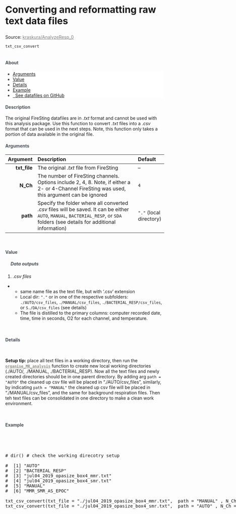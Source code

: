 



<div class="page-header">
  <h2 style="font-size: 30px; text-align:left;">Converting and reformatting raw text data files</h2>
  <p>Source: <a href = "#" style = "color:gray;">kraskura/AnalyzeResp_0</a></p>
</div>


`txt_csv_convert`
<br>
<br>

<h4 style="color:#495057; font-weight: bold;  text-align: left">About</h4>
<ul class="breadcrumb" style="background-color:#fff; border:none; color:#3e3f3a">
  <li><a href="#Arguments">Arguments</a></li>
  <li><a href="#Value">Value</a></li>
  <li><a href="#Details">Details</a></li>
  <li><a href="#Example">Example</a></li>
  <li><a href="#"><i class="fas fa-download"></i>&nbsp; See datafiles on GitHub</a></li>
</ul>


<h4 style="color:#495057; font-weight: bold;  text-align: left">Description</h4>

<!-- <h4 style="color:#495057; font-weight: bold;  text-align: left">Before running the SMR function </h4><br> -->

The original FireSting datafiles are in _.txt_ format and cannot be used with this analysis package. Use this function to convert _.txt_ files into a _.csv_ format that can be used in the next steps. Note, this function only takes a portion of data available in the original file. 

<h4><a style="color:#495057; font-weight: bold;  text-align: left" name="Arguments">Arguments</a></h4>

  Argument       | Description | Default
---: | :------------- | :---
**txt_file**    | The original _.txt_ file from FireSting | --
**N_Ch**        | The number of FireSting channels. Options include 2, 4, 8. Note, if either a 2- or 4-Channel FireSting was used, this argument can be ignored | `4`
**path**        | Specify the folder where all converted _.csv_ files will be saved. It can be either `AUTO`, `MANUAL`, `BACTERIAL_RESP`, or `SDA` folders (see details for additional information) | `"."` (local directory)


<br><h4><a name="Value" style="color:#495057; font-weight: bold;  text-align: left">Value</a></h4>

<h5 style="color:#495057; font-weight: bold;  text-align: left; text-indent:+10px;"><i class="fas fa-ellipsis-h"></i>&nbsp; Data outputs</h5>

1. _.csv files_
* * same name file as the text file, but with '.csv' extension
  - Local dir: `"."` or in one of the respective subfolders: `./AUTO/csv_files`, `./MANUAL/csv_files`, `./BACTERIAL_RESP/csv_files`, or `S./DA/csv_files` (see details)
  - The file is distilled to the primary columns: computer recorded date, time, time in seconds, O2 for each channel, and temperature. 


<br><h4><a name="Details" style="color:#495057; font-weight: bold;  text-align: left">Details</a></h4> <br>

**Setup tip:** place all text files in a working directory, then run the <a href="./organise_MR_analysis.html" style = "color:#8e8c84; font-weight:bold;"><code>organise_MR_analysis</code></a> function to create new local working directories (./AUTO/, ./MANUAL, ./BACTERIAL_RESP). Now all the text files and newly created directories should be in one parent directory. By adding arg `path = "AUTO"` the cleaned up csv file will be placed in "./AUTO/csv_files", similarly, by indicating `path = "MANUAL"` the cleaned up csv file will be placed in "./MANUAL/csv_files", and the same for background respiration files. Then teh text files can be consolidated in one directory to make a clean work environment. 

<br><h4><a name="Example" style="color:#495057; font-weight: bold;  text-align: left">Example</a></h4> <br>


<pre class = "sourceCode yaml"> 

# dir() # check the working direcotry setup
 
#  [1] "AUTO"
#  [2] "BACTERIAL_RESP"                   
#  [3] "jul04_2019_opasize_box4_mmr.txt"
#  [4] "jul04_2019_opasize_box4_smr.txt"  
#  [5] "MANUAL" 
#  [6] "MMR_SMR_AS_EPOC"                  
                     
txt_csv_convert(txt_file = "./jul04_2019_opasize_box4_mmr.txt",  path = "MANUAL" , N_Ch = 4)
txt_csv_convert(txt_file = "./jul04_2019_opasize_box4_smr.txt",  path = "AUTO" , N_Ch = 4)

</pre>
